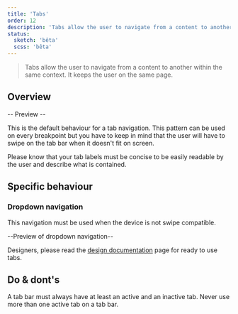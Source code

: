 ```yaml
---
title: 'Tabs'
order: 12
description: 'Tabs allow the user to navigate from a content to another within the same context. It keeps the user on the same page.'
status:
  sketch: 'bêta'
  scss: 'bêta'
---
```


> Tabs allow the user to navigate from a content to another within the same context. It keeps the user on the same page.

## Overview

-- Preview --

This is the default behaviour for a tab navigation. This pattern can be used on every breakpoint but you have to keep in mind that the user will have to swipe on the tab bar when it doesn't fit on screen.


<Highlight theme="warning" title="Label lenght">

  Please know that your tab labels must be concise to be easily readable by the user and describe what is contained.

</Highlight>


## Specific behaviour

### Dropdown navigation

This navigation must be used when the device is not swipe compatible.

--Preview of dropdown navigation--


<Highlight theme="tips" title="Tip for designers">

  Designers, please read the [design documentation](/Components/Tabs/design/) page for ready to use tabs.

</Highlight>

## Do & dont's

<HintItem>A tab bar must always have at least an active and an inactive tab.</HintItem>
<HintItem dont>
  Never use more than one active tab on a tab bar.
</HintItem>
